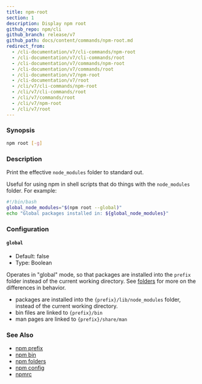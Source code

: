 ```yaml
---
title: npm-root
section: 1
description: Display npm root
github_repo: npm/cli
github_branch: release/v7
github_path: docs/content/commands/npm-root.md
redirect_from:
  - /cli-documentation/v7/cli-commands/npm-root
  - /cli-documentation/v7/cli-commands/root
  - /cli-documentation/v7/commands/npm-root
  - /cli-documentation/v7/commands/root
  - /cli-documentation/v7/npm-root
  - /cli-documentation/v7/root
  - /cli/v7/cli-commands/npm-root
  - /cli/v7/cli-commands/root
  - /cli/v7/commands/root
  - /cli/v7/npm-root
  - /cli/v7/root
---
```


### Synopsis

```bash
npm root [-g]
```

### Description

Print the effective `node_modules` folder to standard out.

Useful for using npm in shell scripts that do things with the `node_modules` folder. For example:

```bash
#!/bin/bash
global_node_modules="$(npm root --global)"
echo "Global packages installed in: ${global_node_modules}"
```

### Configuration

#### `global`

- Default: false
- Type: Boolean

Operates in "global" mode, so that packages are installed into the `prefix` folder instead of the current working directory. See [folders](/cli/v7/configuring-npm/folders) for more on the differences in behavior.

- packages are installed into the `{prefix}/lib/node_modules` folder, instead of the current working directory.
- bin files are linked to `{prefix}/bin`
- man pages are linked to `{prefix}/share/man`

### See Also

- [npm prefix](/cli/v7/commands/npm-prefix)
- [npm bin](/cli/v7/commands/npm-bin)
- [npm folders](/cli/v7/configuring-npm/folders)
- [npm config](/cli/v7/commands/npm-config)
- [npmrc](/cli/v7/configuring-npm/npmrc)
